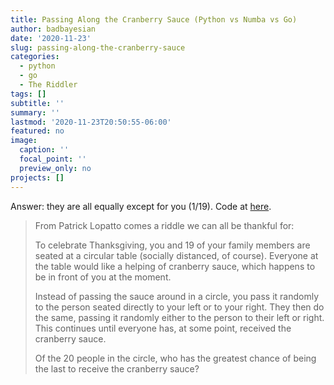 ```yaml
---
title: Passing Along the Cranberry Sauce (Python vs Numba vs Go)
author: badbayesian
date: '2020-11-23'
slug: passing-along-the-cranberry-sauce
categories:
  - python
  - go
  - The Riddler
tags: []
subtitle: ''
summary: ''
lastmod: '2020-11-23T20:50:55-06:00'
featured: no
image:
  caption: ''
  focal_point: ''
  preview_only: no
projects: []
---
```


Answer: they are all equally except for you (1/19). Code at [here](https://github.com/badbayesian/personal_website/tree/master/content/post/2020-11-23-passing-along-the-cranberry-sauce).

> From Patrick Lopatto comes a riddle we can all be thankful for:
> 
> To celebrate Thanksgiving, you and 19 of your family members are seated at a circular table (socially distanced, of course). Everyone at the table would like a helping of cranberry sauce, which happens to be in front of you at the moment.
>
> Instead of passing the sauce around in a circle, you pass it randomly to the person seated directly to your left or to your right. They then do the same, passing it randomly either to the person to their left or right. This continues until everyone has, at some point, received the cranberry sauce.
>
> Of the 20 people in the circle, who has the greatest chance of being the last to receive the cranberry sauce?
